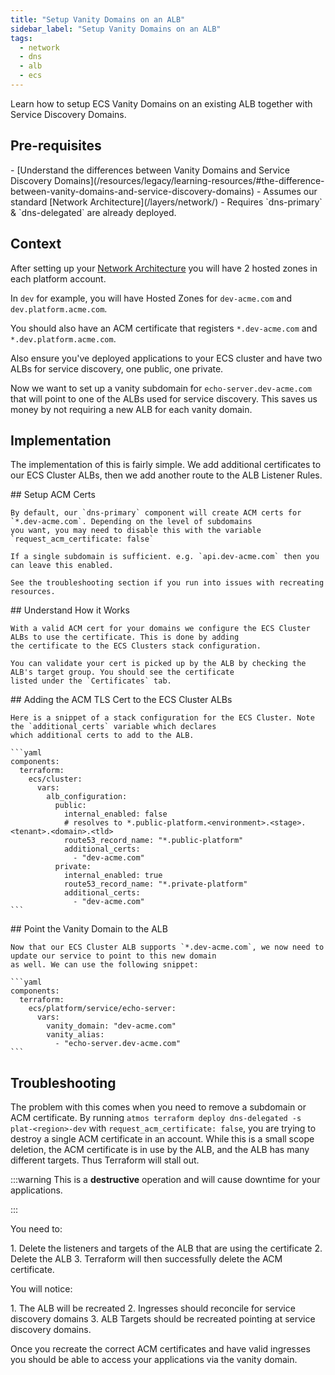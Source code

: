 ```yaml
---
title: "Setup Vanity Domains on an ALB"
sidebar_label: "Setup Vanity Domains on an ALB"
tags:
  - network
  - dns
  - alb
  - ecs
---
```


<Intro>
  Learn how to setup ECS Vanity Domains on an existing ALB together with Service Discovery Domains.
</Intro>

## Pre-requisites

<TaskList>
  - [Understand the differences between Vanity Domains and Service Discovery Domains](/resources/legacy/learning-resources/#the-difference-between-vanity-domains-and-service-discovery-domains)
  - Assumes our standard [Network Architecture](/layers/network/)
  - Requires `dns-primary` & `dns-delegated` are already deployed.
</TaskList>

## Context

After setting up your [Network Architecture](/learn/network/) you will have 2 hosted zones in each platform account.

In `dev` for example, you will have Hosted Zones for `dev-acme.com` and `dev.platform.acme.com`.

You should also have an ACM certificate that registers `*.dev-acme.com` and `*.dev.platform.acme.com`.

Also ensure you've deployed applications to your ECS cluster and have two ALBs for service discovery, one public, one
private.

Now we want to set up a vanity subdomain for `echo-server.dev-acme.com` that will point to one of the ALBs used for
service discovery. This saves us money by not requiring a new ALB for each vanity domain.

## Implementation

The implementation of this is fairly simple. We add additional certificates to our ECS Cluster ALBs, then we add another
route to the ALB Listener Rules.

<Steps>
  <Step>
    ## <StepNumber/> Setup ACM Certs

    By default, our `dns-primary` component will create ACM certs for `*.dev-acme.com`. Depending on the level of subdomains
    you want, you may need to disable this with the variable `request_acm_certificate: false`

    If a single subdomain is sufficient. e.g. `api.dev-acme.com` then you can leave this enabled.

    See the troubleshooting section if you run into issues with recreating resources.
  </Step>

  <Step>
    ## <StepNumber/> Understand How it Works

    With a valid ACM cert for your domains we configure the ECS Cluster ALBs to use the certificate. This is done by adding
    the certificate to the ECS Clusters stack configuration.

    You can validate your cert is picked up by the ALB by checking the ALB's target group. You should see the certificate
    listed under the `Certificates` tab.
  </Step>

  <Step>
    ## <StepNumber/> Adding the ACM TLS Cert to the ECS Cluster ALBs

    Here is a snippet of a stack configuration for the ECS Cluster. Note the `additional_certs` variable which declares
    which additional certs to add to the ALB.

    ```yaml
    components:
      terraform:
        ecs/cluster:
          vars:
            alb_configuration:
              public:
                internal_enabled: false
                # resolves to *.public-platform.<environment>.<stage>.<tenant>.<domain>.<tld>
                route53_record_name: "*.public-platform"
                additional_certs:
                  - "dev-acme.com"
              private:
                internal_enabled: true
                route53_record_name: "*.private-platform"
                additional_certs:
                  - "dev-acme.com"
    ```
  </Step>

  <Step>
    ## <StepNumber/> Point the Vanity Domain to the ALB

    Now that our ECS Cluster ALB supports `*.dev-acme.com`, we now need to update our service to point to this new domain
    as well. We can use the following snippet:

    ```yaml
    components:
      terraform:
        ecs/platform/service/echo-server:
          vars:
            vanity_domain: "dev-acme.com"
            vanity_alias:
              - "echo-server.dev-acme.com"
    ```
  </Step>
</Steps>

## Troubleshooting

The problem with this comes when you need to remove a subdomain or ACM certificate. By running
`atmos terraform deploy dns-delegated -s plat-<region>-dev` with `request_acm_certificate: false`, you are trying to
destroy a single ACM certificate in an account. While this is a small scope deletion, the ACM certificate is in use by
the ALB, and the ALB has many different targets. Thus Terraform will stall out.

:::warning This is a **destructive** operation and will cause downtime for your applications.

:::

You need to:

<Steps>
  1. Delete the listeners and targets of the ALB that are using the certificate
  2. Delete the ALB
  3. Terraform will then successfully delete the ACM certificate.
</Steps>

You will notice:

<Steps>
  1. The ALB will be recreated
  2. Ingresses should reconcile for service discovery domains
  3. ALB Targets should be recreated pointing at service discovery domains.
</Steps>

Once you recreate the correct ACM certificates and have valid ingresses you should be able to access your applications
via the vanity domain.
